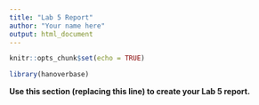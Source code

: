 ```yaml
---
title: "Lab 5 Report"
author: "Your name here"
output: html_document
---
```


```r
knitr::opts_chunk$set(echo = TRUE)
```

```r
library(hanoverbase)
```

**Use this section (replacing this line) to create your Lab 5 report.**
